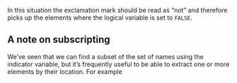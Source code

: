 In this situation the exclamation mark should be read as “not" and
therefore picks up the elements where the logical variable is set to
`FALSE`.

## A note on subscripting

We’ve seen that we can find a subset of the set of names using the
indicator variable, but it’s frequently useful to be able to extract one
or more elements by their location. For example 

